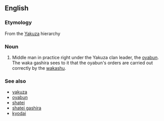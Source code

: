 ==English==

===Etymology===
From the {{etyl|ja|en}} [[Yakuza]] hierarchy

===Noun===
{{en-noun|head=[[waka]] gashira|waka gashira}}

# Middle man in practice right under the Yakuza clan leader, the [[oyabun]]. The waka gashira sees to it that the oyabun's orders are carried out correctly by the [[wakashu]].

===See also===
* [[yakuza]]
* [[oyabun]]
* [[shatei]]
* [[shatei gashira]]
* [[kyodai]]